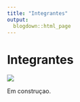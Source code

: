 ```yaml
---
title: "Integrantes"
output:
  blogdown::html_page
---
```


# Integrantes

![](img/android-chrome-512x512.png)

Em construçao.